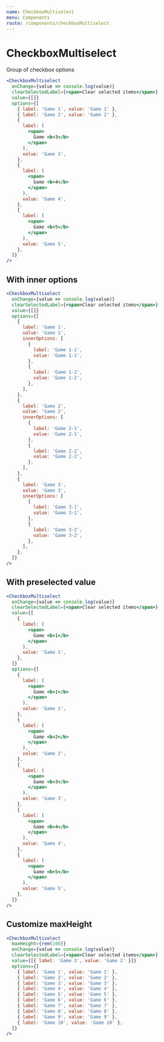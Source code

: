 ```yaml
---
name: CheckboxMultiselect
menu: Components
route: /components/checkboxMultiselect
---
```


# CheckboxMultiselect

Group of checkbox options

```jsx react-live
<CheckboxMultiselect
  onChange={value => console.log(value)}
  clearSelectedLabel={<span>Clear selected items</span>}
  value={[]}
  options={[
    { label: 'Game 1', value: 'Game 1' },
    { label: 'Game 2', value: 'Game 2' },
    {
      label: (
        <span>
          Game <b>3</b>
        </span>
      ),
      value: 'Game 3',
    },
    {
      label: (
        <span>
          Game <b>4</b>
        </span>
      ),
      value: 'Game 4',
    },
    {
      label: (
        <span>
          Game <b>5</b>
        </span>
      ),
      value: 'Game 5',
    },
  ]}
/>
```

## With inner options

```jsx react-live
<CheckboxMultiselect
  onChange={value => console.log(value)}
  clearSelectedLabel={<span>Clear selected items</span>}
  value={[]}
  options={[
    {
      label: 'Game 1',
      value: 'Game 1',
      innerOptions: [
        {
          label: 'Game 1-1',
          value: 'Game 1-1',
        },
        {
          label: 'Game 1-2',
          value: 'Game 1-2',
        },
      ],
    },
    {
      label: 'Game 2',
      value: 'Game 2',
      innerOptions: [
        {
          label: 'Game 2-1',
          value: 'Game 2-1',
        },
        {
          label: 'Game 2-2',
          value: 'Game 2-2',
        },
      ],
    },
    {
      label: 'Game 3',
      value: 'Game 3',
      innerOptions: [
        {
          label: 'Game 3-1',
          value: 'Game 3-1',
        },
        {
          label: 'Game 3-2',
          value: 'Game 3-2',
        },
      ],
    },
  ]}
/>
```

## With preselected value

```jsx react-live
<CheckboxMultiselect
  onChange={value => console.log(value)}
  clearSelectedLabel={<span>Clear selected items</span>}
  value={[
    {
      label: (
        <span>
          Game <b>1</b>
        </span>
      ),
      value: 'Game 1',
    },
  ]}
  options={[
    {
      label: (
        <span>
          Game <b>1</b>
        </span>
      ),
      value: 'Game 1',
    },
    {
      label: (
        <span>
          Game <b>2</b>
        </span>
      ),
      value: 'Game 2',
    },
    {
      label: (
        <span>
          Game <b>3</b>
        </span>
      ),
      value: 'Game 3',
    },
    {
      label: (
        <span>
          Game <b>4</b>
        </span>
      ),
      value: 'Game 4',
    },
    {
      label: (
        <span>
          Game <b>5</b>
        </span>
      ),
      value: 'Game 5',
    },
  ]}
/>
```

## Customize maxHeight

```jsx react-live
<CheckboxMultiselect
  maxHeight={rem(100)}
  onChange={value => console.log(value)}
  clearSelectedLabel={<span>Clear selected items</span>}
  value={[{ label: 'Game 2', value: 'Game 2' }]}
  options={[
    { label: 'Game 1', value: 'Game 1' },
    { label: 'Game 2', value: 'Game 2' },
    { label: 'Game 3', value: 'Game 3' },
    { label: 'Game 4', value: 'Game 4' },
    { label: 'Game 5', value: 'Game 5' },
    { label: 'Game 6', value: 'Game 6' },
    { label: 'Game 7', value: 'Game 7' },
    { label: 'Game 8', value: 'Game 8' },
    { label: 'Game 9', value: 'Game 9' },
    { label: 'Game 10', value: 'Game 10' },
  ]}
/>
```
